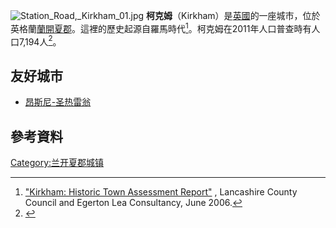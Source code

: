 {{Infobox UK place
|static_image_name= Kirkham 006.jpg
|static_image_width= 240
|static_image_caption= 
|country =                 England     
|latitude=                 53.782
|longitude=                -2.870
|official_name=             Kirkham
|population =       7,194
|population_ref= ''(2011)''
|civil_parish= Kirkham
|shire_district=            [[Fylde_(borough)|Fylde]]          
| shire_county =            [[蘭開夏郡|蘭開夏郡]]
|region=                  西北英格蘭
|constituency_westminster=      [[法爾德_(英國國會選區)|法爾德]]
|post_town=                [[Preston,_Lancashire|PRESTON]]
|postcode_district =       PR4
|postcode_area=            PR   
|dial_code=      01772
|os_grid_reference=     SD426321
}}
[[File:Station_Road,_Kirkham_01.jpg|thumb]]
'''柯克姆'''（Kirkham）是[[英國|英國]]的一座城市，位於英格蘭[[蘭開夏郡|蘭開夏郡]]。這裡的歷史起源自羅馬時代<ref>[http://www.lancashire.gov.uk/environment/documents/historictowns/KirkhamComplete_LowRes.pdf "Kirkham: Historic Town Assessment Report"] {{webarchive|url=https://web.archive.org/web/20121224052153/http://www.lancashire.gov.uk/environment/documents/historictowns/KirkhamComplete_LowRes.pdf |date=2012-12-24 }}, Lancashire County Council and Egerton Lea Consultancy, June 2006.</ref>。柯克姆在2011年人口普查時有人口7,194人<ref>{{cite web|url=http://www.neighbourhood.statistics.gov.uk/dissemination/LeadKeyFigures.do?a=7&b=11125312&c=Kirkham&d=16&e=62&g=6440792&i=1001x1003x1032x1004&m=0&r=1&s=1433362253495&enc=1|title=Town population 2011|accessdate=3 June 2015|archive-url=https://web.archive.org/web/20160304094200/http://www.neighbourhood.statistics.gov.uk/dissemination/LeadKeyFigures.do?a=7&b=11125312&c=Kirkham&d=16&e=62&g=6440792&i=1001x1003x1032x1004&m=0&r=1&s=1433362253495&enc=1|archive-date=2016-03-04|dead-url=yes}}</ref>。

==友好城市==
* {{FRA}} [[昂斯尼-圣热雷翁|昂斯尼-圣热雷翁]]

==參考資料==
{{Reflist}}
[[Category:兰开夏郡城镇|Category:兰开夏郡城镇]]